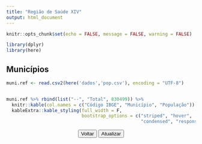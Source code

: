 ```yaml
---
title: "Região de Saúde XIV" 
output: html_document
---
```


```r
knitr::opts_chunk$set(echo = FALSE, message = FALSE, warning = FALSE)
```

```r
library(dplyr)
library(here)
```

## Municípios

```r
muni.ref <- read.csv2(here('dados','pop.csv'), encoding = "UTF-8")


muni.ref %>% rbind(list("--", "Total", 830499)) %>% 
  knitr::kable(col.names = c("Código IBGE", "Município", "População")) %>%
  kableExtra::kable_styling(full_width = F, 
                            bootstrap_options = c("striped", "hover", 
                                                  "condensed", "responsive"))


```

<html>
<body>
<form>
<p style="text-align: center;">
<input type="button" value="Voltar" onClick="history.go(-1)">
<input type="button" value="Atualizar" onClick="history.go(0)">
</form>
</body>
</html>